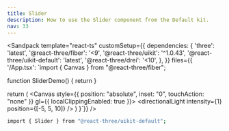 ```yaml
---
title: Slider
description: How to use the Slider component from the Default kit.
nav: 33
---
```


<Sandpack
  template="react-ts"
  customSetup={{
    dependencies: {
      'three': 'latest',
      '@react-three/fiber': '<9',
      '@react-three/uikit': '^1.0.43',
      '@react-three/uikit-default': 'latest',
      '@react-three/drei': '<10',
    },
  }}
  files={{
    '/App.tsx': `import { Canvas } from "@react-three/fiber";

function SliderDemo() {
  return <Slider defaultValue={50} max={100} step={1} width={300} />
}

  return (
    <Canvas style={{ position: "absolute", inset: "0", touchAction: "none" }} gl={{ localClippingEnabled: true }}>
      <ambientLight intensity={0.5} />
      <directionalLight intensity={1} position={[-5, 5, 10]} />
      <Fullscreen
        overflow="scroll"
        flexDirection="column"
        alignItems="center"
        padding={32}
      >
        <SliderDemo />
      </Fullscreen>
    </Canvas>
  )
}`}}
/>

```bash
import { Slider } from "@react-three/uikit-default";
```
